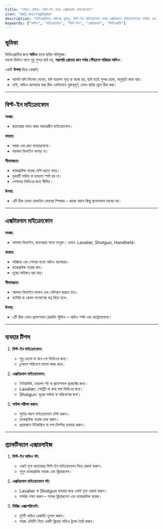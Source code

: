 ```yaml
---
title: "অডিও বেসিক: বিল্ট-ইন বনাম এক্সটারনাল মাইক্রোফোন"
icon: "mdi:microphone"
description: "ভিডিওগ্রাফিতে অডিওর গুরুত্ব, বিল্ট-ইন মাইক্রোফোন বনাম এক্সটারনাল মাইক্রোফোনের পার্থক্য এবং ব্যবহারিক টিপস।"
keywords: ["অডিও", "মাইক্রোফোন", "বিল্ট-ইন", "এক্সটারনাল", "ভিডিওগ্রাফি"]
---
```


## ভূমিকা

ভিডিওগ্রাফির জন্য **অডিও** হলো ছবির পরিপূরক।  
ভালো ভিডিও মানে শুধু সুন্দর ছবি নয়, **সরাসরি শ্রোতার কান পর্যন্ত পৌঁছানো পরিষ্কার অডিও**।  

একটি **উপমা** দিয়ে বোঝাই:  
- আপনি যদি সিনেমা দেখেন, যদি ডায়লগ শূন্য বা বাজে হয়, ছবি যতই সুন্দর হোক, অনুভূতি কমে যায়।  
- তাই, অডিও ক্যাপচার করা ঠিক একইভাবে গুরুত্বপূর্ণ, যেমন ছবির ফ্রেম ঠিক করা।  

---

## বিল্ট-ইন মাইক্রোফোন

**সংজ্ঞা:**  
- ক্যামেরার সাথে থাকা অভ্যন্তরীণ মাইক্রোফোন।  

**ফায়দা:**  
- সহজ এবং দ্রুত ব্যবহারযোগ্য।  
- আলাদা ডিভাইস লাগায় না।  

**সীমাবদ্ধতা:**  
- ব্যাকগ্রাউন্ড নয়েজ বেশি ধরতে পারে।  
- দূরবর্তী সাউন্ড বা ডায়লগ স্পষ্ট হয় না।  
- পেশাদার ভিডিওর জন্য সীমিত।  

**উপমা:**  
- এটি ঠিক যেমন মোবাইল ফোনের স্পিকার – কাজে আসে কিন্তু প্রফেশনাল মানের নয়।  

---

## এক্সটারনাল মাইক্রোফোন

**সংজ্ঞা:**  
- আলাদা ডিভাইস, ক্যামেরার সাথে সংযুক্ত। যেমন: Lavalier, Shotgun, Handheld।  

**ফায়দা:**  
- পরিষ্কার এবং শোনার মতো অডিও ক্যাপচার।  
- ব্যাকগ্রাউন্ড নয়েজ কম।  
- দূরের সাউন্ডও ধরা যায়।  

**সীমাবদ্ধতা:**  
- আলাদা ডিভাইস লাগবে এবং সেটআপ করতে হবে।  
- ব্যাটারি বা কেবল সংযোগের যত্ন নিতে হবে।  

**উপমা:**  
- এটি ঠিক যেমন প্রফেশনাল রেকর্ডিং স্টুডিও – অডিও স্পষ্ট এবং কন্ট্রোলযোগ্য।  

---

## ব্যবহার টিপস

1. **বিল্ট-ইন মাইক্রোফোন:**  
   - শুধু ডেমো বা অন-গো ভিডিওর জন্য।  
   - চুপচাপ পরিবেশে ভালো কাজ করে।  

2. **এক্সটারনাল মাইক্রোফোন:**  
   - ইন্টারভিউ, ডায়লগ শট বা প্রফেশনাল প্রজেক্টের জন্য।  
   - Lavalier: পোর্ট্রেট বা কথা বলা ভিডিওর জন্য।  
   - Shotgun: দূরের সাউন্ড বা পরিবেশের জন্য।  

3. **সাউন্ড পরীক্ষা করুন:**  
   - শুটের আগে মাইক্রোফোন টেস্ট করুন।  
   - ব্যাকগ্রাউন্ড নয়েজ চেক করুন।  
   - প্রয়োজনে উইন্ডস্ক্রিন বা পপ-ফিল্টার ব্যবহার করুন।  

---

## প্র্যাকটিক্যাল এক্সারসাইজ

1. **বিল্ট-ইন অডিও শট:**  
   - একই দৃশ্য ক্যামেরার বিল্ট-ইন মাইক্রোফোন দিয়ে রেকর্ড করুন।  
   - শুনুন ব্যাকগ্রাউন্ড নয়েজ এবং ক্লিয়ারনেস।  

2. **এক্সটারনাল মাইক্রোফোন শট:**  
   - Lavalier বা Shotgun ব্যবহার করে একই দৃশ্য রেকর্ড করুন।  
   - পার্থক্য লক্ষ্য করুন – শব্দের ক্লিয়ারনেস এবং ব্যাকগ্রাউন্ড নয়েজ।  

3. **মিক্সিং এক্সপেরিমেন্ট:**  
   - দুইটি অডিও রেকর্ডিং তুলনা করুন।  
   - সহজ এডিটিং দিয়ে একটি ক্লিয়ার অডিও ট্র্যাক তৈরি করুন।  